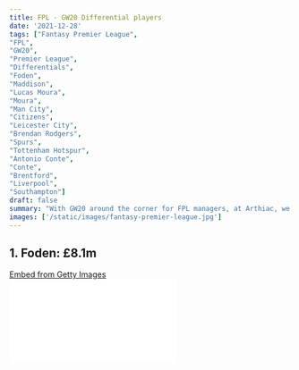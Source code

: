 ```yaml
---
title: FPL - GW20 Differential players
date: '2021-12-28'
tags: ["Fantasy Premier League",
"FPL",
"GW20",
"Premier League",
"Differentials",
"Foden",
"Maddison",
"Lucas Moura",
"Moura",
"Man City",
"Citizens",
"Leicester City",
"Brendan Rodgers",
"Spurs",
"Tottenham Hotspur",
"Antonio Conte",
"Conte",
"Brentford",
"Liverpool",
"Southampton"]
draft: false
summary: "With GW20 around the corner for FPL managers, at Arthiac, we take a look at the differentials that could provide a few green arrows this week from the limited games that are scheduled to carry on this weekend. Check them out."
images: ['/static/images/fantasy-premier-league.jpg']
---
```


## 1. Foden: £8.1m

<div
  className="getty embed image"
  style={{
    backgroundColor: '#fff',
    display: 'inline-block',
    fontFamily: 'Roboto, sans-serif',
    color: '#a7a7a7',
    fontSize: '11px',
    width: '100%',
    maxWidth: '594px',
    float: 'left',
    marginRight: '20px',
    marginBottom: '20px',
  }}
>
  <div style={{ padding: 0, margin: 0, textAlign: 'left' }}>
    <a
      href="http://www.gettyimages.in/detail/1361063889"
      target="_blank"
      style={{
        color: '#a7a7a7',
        textDecoration: 'none',
        fontWeight: 'normal !important',
        border: 'none',
        display: 'inline-block',
      }}
    >
      Embed from Getty Images
    </a>
  </div>
  <div
    style={{
      overflow: 'hidden',
      position: 'relative',
      height: 0,
      padding: '66.498314% 0 0 0',
      width: '100%',
    }}
  >
    <iframe
      src="//embed.gettyimages.com/embed/1361063889?et=9x7lLPZzTqtMX21b3M10Ww&tld=in&sig=jX8sPSu7Z0atE45-3CQ0hDH9JaeuK-txAMZGoHywNYE=&caption=false&ver=1"
      scrolling="no"
      frameBorder={0}
      width={594}
      height={395}
      style={{
        display: 'inline-block',
        position: 'absolute',
        top: 0,
        left: 0,
        width: '100%',
        height: '100%',
        margin: 0,
      }}
    />
  </div>
</div>

The Man City midfielder is currently owned by **9.7%** of FPL managers. His last start in the Premier League came against Leeds at home where he scored a total of **12 FPL points** as he scored a goal, provided an assist and collected a bonus point.

Here are his stats so far this season:

| **Premier League** | Stats |
| ------------------ | ----- |
| Games Played       | 12    |
| Minutes played     | 835   |
| Goals scored       | 4     |
| FPL points scored  | 62    |
| FPL Bonus Points   | 6     |
| Assists            | 4     |

He has been one of the most sold players in the last week as he's been used as a sub off late.

However, the Man City youngster will be amongst the favorites to start in their upcoming fixture against a resilient Brentford side away from home.

His pace and decisiveness will be key if Man City are going to score goals and create opportunities away from home in hostile territory. His creativity will be key against Brentford and our suggestion is that Pep will start him **this week** in the front 3 that he deploys in every game.

Man City take on Arsenal and Chelsea in GW21 and GW22. Pep Guardiola probably rested Foden as he wanted him fresh for the big games. To get his boy to find form, he will certainly pull the trigger and start Foden this week. We can certainly expect Foden to start against Arsenal and Chelsea.

## 2. Maddison: £6.8m

<div
  className="getty embed image"
  style={{
    backgroundColor: '#fff',
    display: 'inline-block',
    fontFamily: 'Roboto, sans-serif',
    color: '#a7a7a7',
    fontSize: '11px',
    width: '100%',
    maxWidth: '594px',
    float: 'left',
    marginRight: '20px',
    marginBottom: '20px',
  }}
>
  <div style={{ padding: 0, margin: 0, textAlign: 'left' }}>
    <a
      href="http://www.gettyimages.in/detail/1237426355"
      target="_blank"
      style={{
        color: '#a7a7a7',
        textDecoration: 'none',
        fontWeight: 'normal !important',
        border: 'none',
        display: 'inline-block',
      }}
    >
      Embed from Getty Images
    </a>
  </div>
  <div
    style={{
      overflow: 'hidden',
      position: 'relative',
      height: 0,
      padding: '61.78451% 0 0 0',
      width: '100%',
    }}
  >
    <iframe
      src="//embed.gettyimages.com/embed/1237426355?et=xmrpEs9-T3N8lR0RC8oSkg&tld=in&sig=f1nDA3U8ljimlP38gu6kJaMRYhTC4MeCIGoSGsAMs5c=&caption=false&ver=1"
      scrolling="no"
      frameBorder={0}
      width={594}
      height={367}
      style={{
        display: 'inline-block',
        position: 'absolute',
        top: 0,
        left: 0,
        width: '100%',
        height: '100%',
        margin: 0,
      }}
    />
  </div>
</div>

Leicester's attacking midfielder is currently owned by **9.0%** of FPL managers worldwide. He's been a player that has gone under the radar for a long time as the other candidates in the similar price range (Raphinha £6.5m, Bernardo Silva £7.6m, Gallagher £6.1m, Mount £7.7m and Jota £8.1m) have been performing much more consistently. Adding to that, they've been injury free.

However, he's been finding his groove lately as he's been finding his teammates as well as the net on a regular basis in the last 5 gameweeks. In the previous 5 Premier League games, he's scored a whopping **53 FPL points** as he averaged **10.6 FPL points per game**.

Here are his season stats:

| **Premier League** | Stats |
| ------------------ | ----- |
| Games Played       | 17    |
| Minutes played     | 1108  |
| Goals scored       | 5     |
| FPL points scored  | 79    |
| FPL Bonus Points   | 10    |
| Assists            | 5     |

In the last two gameweeks for Leicester City (GW16 and GW19), Maddison has been on top of his game. In GW16, against Newcastle United, he scored 16 points as he scored once and provided 2 assists in the game. Adding to that, he got 2 bonus points. On that day, he was such a compelling creative force for the Magpies to contain. He continued his fine form the following game against the Citizens as he came up with FPL goods in the second half as he scored once and provided an assist as well. He was rewarded with 1 bonus point as well.

Leicester take on Liverpool in gameweek 20 with Norwich, Burnley and Brighton following up. With Brendan Rodgers finding ways to click upfront, it will be an exciting and interesting FPL option in case you decide to invest in Maddison.

## 3. Lucas Moura: £6.5m

<div
  className="getty embed image"
  style={{
    backgroundColor: '#fff',
    display: 'inline-block',
    fontFamily: 'Roboto, sans-serif',
    color: '#a7a7a7',
    fontSize: '11px',
    width: '100%',
    maxWidth: '594px',
    float: 'left',
    marginRight: '20px',
    marginBottom: '20px',
  }}
>
  <div style={{ padding: 0, margin: 0, textAlign: 'left' }}>
    <a
      href="http://www.gettyimages.in/detail/1237389820"
      target="_blank"
      style={{
        color: '#a7a7a7',
        textDecoration: 'none',
        fontWeight: 'normal !important',
        border: 'none',
        display: 'inline-block',
      }}
    >
      Embed from Getty Images
    </a>
  </div>
  <div
    style={{
      overflow: 'hidden',
      position: 'relative',
      height: 0,
      padding: '66.66667% 0 0 0',
      width: '100%',
    }}
  >
    <iframe
      src="//embed.gettyimages.com/embed/1237389820?et=90tBB9KLSoJoVBYstftF0g&tld=in&sig=xVmdECqQE3g-usFWVwYChecdsZyPZRNw5M4f3qI55ng=&caption=false&ver=1"
      scrolling="no"
      frameBorder={0}
      width={594}
      height={396}
      style={{
        display: 'inline-block',
        position: 'absolute',
        top: 0,
        left: 0,
        width: '100%',
        height: '100%',
        margin: 0,
      }}
    />
  </div>
</div>

At the start of the season, Lucas Moura was an FPL option that wasn't in contention around that £6.5m FPL price tag. He was an isolated FPL option.

However, with the arrival of Antonio Conte at Spurs, Lucas Moura found a new lease in life in front of goal and he sits on top of the pile to come up with the goods in GW20 as well.

Here as his stats so far this season:

| **Premier League** | Stats |
| ------------------ | ----- |
| Games Played       | 15    |
| Minutes played     | 1103  |
| Goals scored       | 2     |
| FPL points scored  | 54    |
| FPL Bonus Points   | 4     |
| Assists            | 3     |

Yes, his stats up above don't look promising, but his numbers in recent weeks have been eye-catching. Those are numbers that can't be ignored. On top of that, he's been a regular starter for Antonio Conte apart from the odd game.

In GW19, against Crystal Palace, Lucas Moura scored a mouth-watering **17 FPL points** where he scored a goal, provided 2 assists and collected all 3 bonus points. It was a sensational performance by the Brazilian as he kept his fine form running by scoring big in GW19. He is currently one of the in-form players in the league. Adding to that, he is just the type of player that Conte loves. An aggressive and hard worker with and without the ball.

Spurs take on Southampton in gameweek 20 and Conte will be relying heavily on the space and creativity of his Brazilian forward. We reckon that he will be the silent assassin for Spurs against the Saints. He will be the key point of difference if Spurs need to claim all 3 points away at Saint Mary's stadium.
